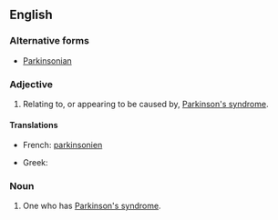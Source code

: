 ==English==

===Alternative forms===
* [[Parkinsonian]]

===Adjective===
{{en-adj|more}}

# {{neurology|disease}} Relating to, or appearing to be caused by, [[Parkinson's syndrome]].

====Translations====
{{trans-top}}
* French: [[parkinsonien]]
{{trans-mid}}
* Greek: {{t|el|παρκινσονικός|m|tr=parkinsonikós|sc=Grek}}
{{trans-bottom}}

===Noun===
{{en-noun}}

# {{neurology|disease}} One who has [[Parkinson's syndrome]].